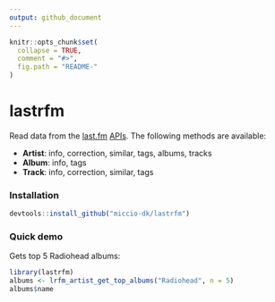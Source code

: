 ```yaml
---
output: github_document
---
```


<!-- README.md is generated from README.Rmd. Please edit that file -->

```r
knitr::opts_chunk$set(
  collapse = TRUE,
  comment = "#>",
  fig.path = "README-"
)
```


# lastrfm

Read data from the [last.fm](www.last.fm) [APIs](http://www.last.fm/api).
The following methods are available:

 - **Artist**: info, correction, similar, tags, albums, tracks
 - **Album**: info, tags
 - **Track**: info, correction, similar, tags


### Installation

```r
devtools::install_github("miccio-dk/lastrfm")
```
  
### Quick demo

Gets top 5 Radiohead albums:

```r
library(lastrfm)
albums <- lrfm_artist_get_top_albums("Radiohead", n = 5)
albums$name
```
